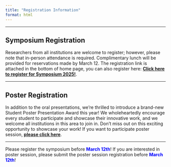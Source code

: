 ```yaml
---
title: "Registration Information"
format: html
---
```


----------------------------------------------------------------------

## Symposium Registration

Researchers from all institutions are welcome to register; however, please note that in-person attendance is required. Complimentary lunch will be provided for reservations made by March 12. The registration link is attached in the bottom of home page, you can also register here: [**Click here to register for Symposium 2025!**](https://docs.google.com/forms/d/e/1FAIpQLSeFLIrPz0kwp0TFKJLpNdbs3dYRzF0t8hcry2C_JRePVRLMSw/viewform?usp=header).

---------------------------------------------------------------------

## Poster Registration

In addition to the oral presentations, we're thrilled to introduce a brand-new Student Poster Presentation Award this year! We wholeheartedly encourage every student to participate and showcase their innovative work, and we welcome all institutions in this area to join in. Don't miss out on this exciting opportunity to showcase your work! If you want to participate poster session, [**please click here**](https://docs.google.com/forms/d/e/1FAIpQLSetdMwOBPiGi2psZv-bDyl0oIrOypKEIot5OxC7KKEKs2PI8g/viewform?usp=header).

------------------------------------------------------------------------


Please register the symposium before [**March 12th**]{style="color:blue;"}! If you are interested in poster session, please submit the poster session registration before [**March 12th**]{style="color:blue;"}!
